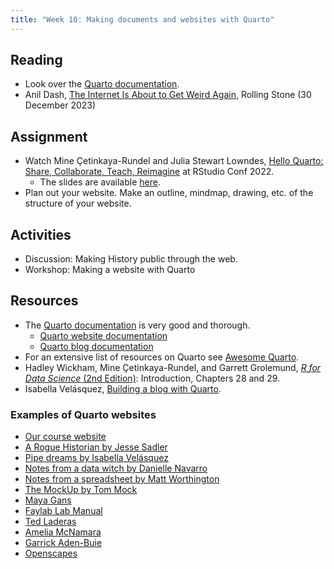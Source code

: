 ```yaml
---
title: "Week 10: Making documents and websites with Quarto"
---
```



## Reading
- Look over the [Quarto documentation](https://quarto.org/docs/guide/).
- Anil Dash, [The Internet Is About to Get Weird Again](https://www.rollingstone.com/culture/culture-commentary/internet-future-about-to-get-weird-1234938403/), Rolling Stone (30 December 2023)

## Assignment
- Watch Mine Çetinkaya-Rundel and Julia Stewart Lowndes, [Hello Quarto: Share, Collaborate, Teach, Reimagine](https://youtu.be/p7Hxu4coDl8?si=CJH489eghcIF4hlr) at RStudio Conf 2022.
  - The slides are available [here](https://mine.quarto.pub/hello-quarto/).
- Plan out your website. Make an outline, mindmap, drawing, etc. of the structure of your website.

## Activities
- Discussion: Making History public through the web.
- Workshop: Making a website with Quarto

## Resources
- The [Quarto documentation](https://quarto.org/docs/guide/) is very good and thorough.
  - [Quarto website documentation](https://quarto.org/docs/websites/)
  - [Quarto blog documentation](https://quarto.org/docs/websites/website-blog.html)
- For an extensive list of resources on Quarto see [Awesome Quarto](https://github.com/mcanouil/awesome-quarto).
- Hadley Wickham, Mine Çetinkaya-Rundel, and Garrett Grolemund, [*R for Data Science* (2nd Edition)](https://r4ds.hadley.nz): Introduction, Chapters 28 and 29.
- Isabella Velásquez, [Building a blog with Quarto](https://ivelasq.quarto.pub/building-a-blog-with-quarto/).

### Examples of Quarto websites
- [Our course website](https://github.com/jessesadler/vt5454-s24)
- [A Rogue Historian by Jesse Sadler](https://www.jessesadler.com)
- [Pipe dreams by Isabella Velásquez](https://ivelasq.rbind.io/)
- [Notes from a data witch by Danielle Navarro](https://blog.djnavarro.net/)
- [Notes from a spreadsheet by Matt Worthington](https://www.mrworthington.com/)
- [The MockUp by Tom Mock](https://themockup.blog/)
- [Maya Gans](https://maya.rbind.io/)
- [Faylab Lab Manual](https://thefaylab.github.io/lab-manual/)
- [Ted Laderas](https://laderast.github.io)
- [Amelia McNamara](https://www.amelia.mn/)
- [Garrick Aden-Buie](https://www.garrickadenbuie.com/)
- [Openscapes](https://openscapes.org/)
